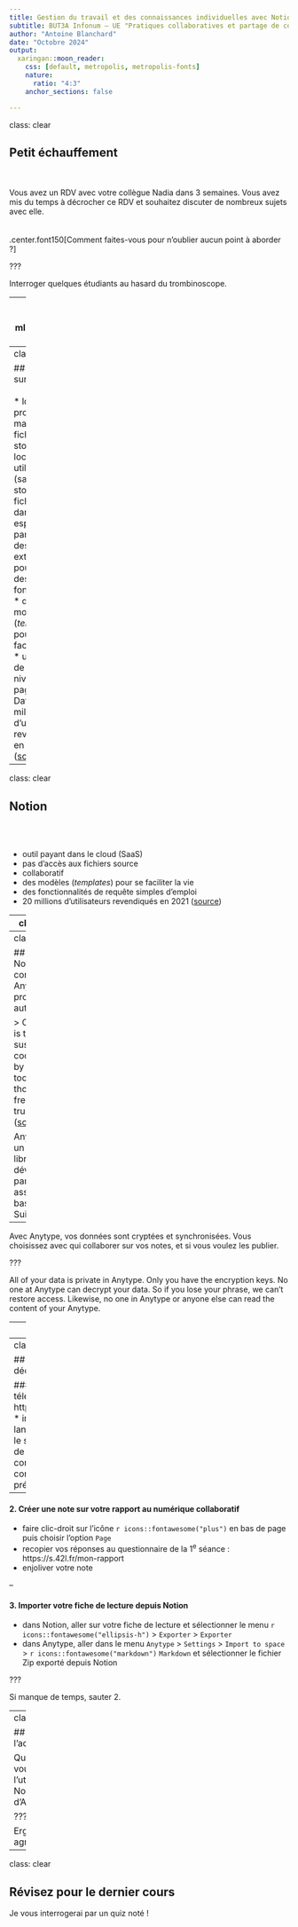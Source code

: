 ```yaml
---
title: Gestion du travail et des connaissances individuelles avec Notion
subtitle: BUT3A Infonum – UE "Pratiques collaboratives et partage de connaissances"
author: "Antoine Blanchard"
date: "Octobre 2024"
output:
  xaringan::moon_reader:
    css: [default, metropolis, metropolis-fonts]
    nature:
      ratio: "4:3"
    anchor_sections: false

---
```

class: clear

## Petit échauffement
<br />
<br />
Vous avez un RDV avec votre collègue Nadia dans 3 semaines. Vous avez mis du temps à décrocher ce RDV et souhaitez discuter de nombreux sujets avec elle.
<br />
<br />
<br />
.center.font150[Comment faites-vous pour n'oublier aucun point à aborder ?]

???

Interroger quelques étudiants au hasard du trombinoscope.

---
class: inverse, mline, center, middle

# D'Obsidian à Notion
---
class: clear

## Rappels sur Obsidian
<br />
<br />
* logiciel propriétaire mais gratuit
* fichiers .md stockés en local
* un seul utilisateur (sauf à stocker les fichiers .md dans un espace partagé)
* des extensions pour ajouter des fonctionnalités
* des modèles (*templates*) pour se faciliter la vie
* un langage de requête (au niveau de la page) : Dataview
* 1 million d'utilisateurs revendiqués en 2021 ([source](https://www.fastcompany.com/90960653/why-people-are-obsessed-with-obsidian-the-indie-darling-of-notetaking-apps))

---
class: clear

## Notion
<br />
<br />

* outil payant dans le cloud (SaaS)
* pas d'accès aux fichiers source
* collaboratif
* des modèles (*templates*) pour se faciliter la vie
* des fonctionnalités de requête simples d'emploi
* 20 millions d'utilisateurs revendiqués en 2021 ([source](https://www.fastcompany.com/90960653/why-people-are-obsessed-with-obsidian-the-indie-darling-of-notetaking-apps))

---
class: clear

## On s'y met ? À la découverte de Notion !

https://www.notion.so/but-infonum/Accueil-11a056bf9f7580bbaa6fde3d2086a389

???

Créer l'ensemble de l'activité un espace d'équipe dédié BUT3 Infonum.

Créer un accès invité pour chaque étudiant·e : en haut à droite de la page, cliquez sur Partager, puis sur le bouton Inviter.

Après 1h : ils ont lu leur texte
Pause de 15'
Après 2h : ils ont fini leur fiche de lecture
Pause de 10'
Après 3h : ils ont fini l'activité Notion et ont installé Anytype

---
class: clear

## Limites de Notion : la confidentialité
<br />
Anytype propose une autre vision :

> Our mission is to empower sustainable cooperation by building tools for thought, freedom and trust. ([source](https://anytype.io/why/mission/))

Anytype est un logiciel libre développé par une association basée en Suisse.

--

Avec Anytype, vos données sont cryptées et synchronisées. Vous choisissez avec qui collaborer sur vos notes, et si vous voulez les publier.

???

All of your data is private in Anytype. Only you have the encryption keys. No one at Anytype can decrypt your data. So if you lose your phrase, we can’t restore access. Likewise, no one in Anytype or anyone else can read the content of your Anytype.

---
class: clear

## Anytype en vidéo
<br />
<br />
.center[<iframe title="vimeo-player" src="https://player.vimeo.com/video/848056412?h=7ee3b08a5c" width="640" height="360" frameborder="0"    allowfullscreen></iframe>]

---
class: clear

## On s'y met ? À la découverte d'Anytype !

#### 1. Installer Anytype
* télécharger Anytype sur https://download.anytype.io/
* installer le logiciel et le lancer
* créer un compte et le sécuriser avec une phrase de récupération (à conserver confidentiellement et précieusement)

--

#### 2. Créer une note sur votre rapport au numérique collaboratif

* faire clic-droit sur l'icône `r icons::fontawesome("plus")` en bas de page puis choisir l'option `Page`
* recopier vos réponses au questionnaire de la 1<sup>e</sup> séance : https://s.42l.fr/mon-rapport
* enjoliver votre note

--

#### 3. Importer votre fiche de lecture depuis Notion

* dans Notion, aller sur votre fiche de lecture et sélectionner le menu `r icons::fontawesome("ellipsis-h")` > `Exporter` > `Exporter`
* dans Anytype, aller dans le menu `Anytype` > `Settings` > `Import to space` > `r icons::fontawesome("markdown")` `Markdown` et sélectionner le fichier Zip exporté depuis Notion

???

Si manque de temps, sauter 2.

---
class: clear

## Bilan de l'activité

Que pensez-vous de l'utilisation de Notion ? Et d'Anytype ?

???

Ergonomique, agréable…

---
class: clear

## Révisez pour le dernier cours

Je vous interrogerai par un quiz noté !